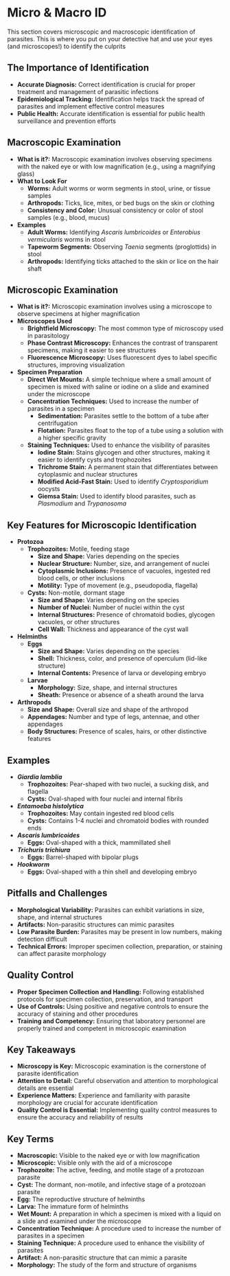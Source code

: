 # Micro & Macro ID {-}

This section covers microscopic and macroscopic identification of parasites. This is where you put on your detective hat and use your eyes (and microscopes!) to identify the culprits

##   **The Importance of Identification** {-}

*   **Accurate Diagnosis:** Correct identification is crucial for proper treatment and management of parasitic infections
*   **Epidemiological Tracking:** Identification helps track the spread of parasites and implement effective control measures
*   **Public Health:** Accurate identification is essential for public health surveillance and prevention efforts

##   **Macroscopic Examination** {-}

*   **What is it?:** Macroscopic examination involves observing specimens with the naked eye or with low magnification (e.g., using a magnifying glass)
*   **What to Look For**
    *   **Worms:** Adult worms or worm segments in stool, urine, or tissue samples
    *   **Arthropods:** Ticks, lice, mites, or bed bugs on the skin or clothing
    *   **Consistency and Color:** Unusual consistency or color of stool samples (e.g., blood, mucus)
*   **Examples**
    *   **Adult Worms:** Identifying *Ascaris lumbricoides* or *Enterobius vermicularis* worms in stool
    *   **Tapeworm Segments:** Observing *Taenia* segments (proglottids) in stool
    *   **Arthropods:** Identifying ticks attached to the skin or lice on the hair shaft

##   **Microscopic Examination** {-}

*   **What is it?:** Microscopic examination involves using a microscope to observe specimens at higher magnification
*   **Microscopes Used**
    *   **Brightfield Microscopy:** The most common type of microscopy used in parasitology
    *   **Phase Contrast Microscopy:** Enhances the contrast of transparent specimens, making it easier to see structures
    *   **Fluorescence Microscopy:** Uses fluorescent dyes to label specific structures, improving visualization
*   **Specimen Preparation**
    *   **Direct Wet Mounts:** A simple technique where a small amount of specimen is mixed with saline or iodine on a slide and examined under the microscope
    *   **Concentration Techniques:** Used to increase the number of parasites in a specimen
        *   **Sedimentation:** Parasites settle to the bottom of a tube after centrifugation
        *   **Flotation:** Parasites float to the top of a tube using a solution with a higher specific gravity
    *   **Staining Techniques:** Used to enhance the visibility of parasites
        *   **Iodine Stain:** Stains glycogen and other structures, making it easier to identify cysts and trophozoites
        *   **Trichrome Stain:** A permanent stain that differentiates between cytoplasmic and nuclear structures
        *   **Modified Acid-Fast Stain:** Used to identify *Cryptosporidium* oocysts
        *   **Giemsa Stain:** Used to identify blood parasites, such as *Plasmodium* and *Trypanosoma*

##   **Key Features for Microscopic Identification** {-}

*   **Protozoa**
    *   **Trophozoites:** Motile, feeding stage
        *   **Size and Shape:** Varies depending on the species
        *   **Nuclear Structure:** Number, size, and arrangement of nuclei
        *   **Cytoplasmic Inclusions:** Presence of vacuoles, ingested red blood cells, or other inclusions
        *   **Motility:** Type of movement (e.g., pseudopodia, flagella)
    *   **Cysts:** Non-motile, dormant stage
        *   **Size and Shape:** Varies depending on the species
        *   **Number of Nuclei:** Number of nuclei within the cyst
        *   **Internal Structures:** Presence of chromatoid bodies, glycogen vacuoles, or other structures
        *   **Cell Wall:** Thickness and appearance of the cyst wall
*   **Helminths**
    *   **Eggs**
        *   **Size and Shape:** Varies depending on the species
        *   **Shell:** Thickness, color, and presence of operculum (lid-like structure)
        *   **Internal Contents:** Presence of larva or developing embryo
    *   **Larvae**
        *   **Morphology:** Size, shape, and internal structures
        *   **Sheath:** Presence or absence of a sheath around the larva
*   **Arthropods**
    *   **Size and Shape:** Overall size and shape of the arthropod
    *   **Appendages:** Number and type of legs, antennae, and other appendages
    *   **Body Structures:** Presence of scales, hairs, or other distinctive features

##   **Examples** {-}

*   ***Giardia lamblia***
    *   **Trophozoites:** Pear-shaped with two nuclei, a sucking disk, and flagella
    *   **Cysts:** Oval-shaped with four nuclei and internal fibrils
*   ***Entamoeba histolytica***
    *   **Trophozoites:** May contain ingested red blood cells
    *   **Cysts:** Contains 1-4 nuclei and chromatoid bodies with rounded ends
*   ***Ascaris lumbricoides***
    *   **Eggs:** Oval-shaped with a thick, mammillated shell
*   ***Trichuris trichiura***
    *   **Eggs:** Barrel-shaped with bipolar plugs
*   ***Hookworm***
    *   **Eggs:** Oval-shaped with a thin shell and developing embryo

##   **Pitfalls and Challenges** {-}

*   **Morphological Variability:** Parasites can exhibit variations in size, shape, and internal structures
*   **Artifacts:** Non-parasitic structures can mimic parasites
*   **Low Parasite Burden:** Parasites may be present in low numbers, making detection difficult
*   **Technical Errors:** Improper specimen collection, preparation, or staining can affect parasite morphology

##   **Quality Control** {-}

*   **Proper Specimen Collection and Handling:** Following established protocols for specimen collection, preservation, and transport
*   **Use of Controls:** Using positive and negative controls to ensure the accuracy of staining and other procedures
*   **Training and Competency:** Ensuring that laboratory personnel are properly trained and competent in microscopic examination

##   **Key Takeaways** {-}

*   **Microscopy is Key:** Microscopic examination is the cornerstone of parasite identification
*   **Attention to Detail:** Careful observation and attention to morphological details are essential
*   **Experience Matters:** Experience and familiarity with parasite morphology are crucial for accurate identification
*   **Quality Control is Essential:** Implementing quality control measures to ensure the accuracy and reliability of results

##   **Key Terms** {-}

*   **Macroscopic:** Visible to the naked eye or with low magnification
*   **Microscopic:** Visible only with the aid of a microscope
*   **Trophozoite:** The active, feeding, and motile stage of a protozoan parasite
*   **Cyst:** The dormant, non-motile, and infective stage of a protozoan parasite
*   **Egg:** The reproductive structure of helminths
*   **Larva:** The immature form of helminths
*   **Wet Mount:** A preparation in which a specimen is mixed with a liquid on a slide and examined under the microscope
*   **Concentration Technique:** A procedure used to increase the number of parasites in a specimen
*   **Staining Technique:** A procedure used to enhance the visibility of parasites
*   **Artifact:** A non-parasitic structure that can mimic a parasite
*   **Morphology:** The study of the form and structure of organisms
